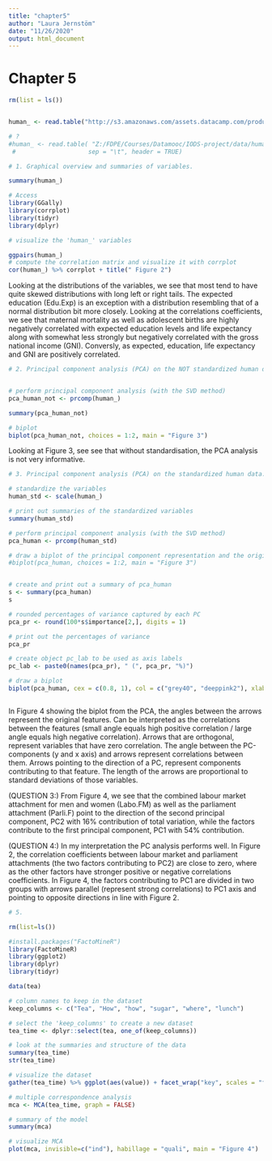 ```yaml
---
title: "chapter5"
author: "Laura Jernstöm"
date: "11/26/2020"
output: html_document
---
```


# Chapter 5


```r
rm(list = ls())


human_ <- read.table("http://s3.amazonaws.com/assets.datacamp.com/production/course_2218/datasets/human2.txt",  sep = ",", header = TRUE)

# ?
#human_ <- read.table( "Z:/FDPE/Courses/Datamooc/IODS-project/data/human_.txt", 
 #                    sep = "\t", header = TRUE)

# 1. Graphical overview and summaries of variables.

summary(human_)

# Access
library(GGally)
library(corrplot)
library(tidyr)
library(dplyr)

# visualize the 'human_' variables

ggpairs(human_)
# compute the correlation matrix and visualize it with corrplot
cor(human_) %>% corrplot + title(" Figure 2")


```

Looking at the distributions of the variables, we see that most tend to have quite skewed distributions with long left or right tails. The expected education (Edu.Exp) is an exception with a distribution resembling that of a normal distribution bit more closely. Looking at the correlations coefficients, we see that maternal mortality as well as adolescent births are highly negatively correlated with expected education levels and life expectancy along with somewhat less strongly but negatively correlated with the gross national income (GNI). Conversly, as expected, education, life expectancy and GNI are positively correlated.

```r

# 2. Principal component analysis (PCA) on the NOT standardized human data.


# perform principal component analysis (with the SVD method)
pca_human_not <- prcomp(human_)

summary(pca_human_not)

# biplot
biplot(pca_human_not, choices = 1:2, main = "Figure 3")

```

Looking at Figure 3, see see that without standardisation, the PCA analysis is not very informative.



```r

# 3. Principal component analysis (PCA) on the standardized human data.

# standardize the variables
human_std <- scale(human_)

# print out summaries of the standardized variables
summary(human_std)

# perform principal component analysis (with the SVD method)
pca_human <- prcomp(human_std)

# draw a biplot of the principal component representation and the original variables
#biplot(pca_human, choices = 1:2, main = "Figure 3")


# create and print out a summary of pca_human
s <- summary(pca_human)
s

# rounded percentages of variance captured by each PC
pca_pr <- round(100*s$importance[2,], digits = 1) 

# print out the percentages of variance
pca_pr

# create object pc_lab to be used as axis labels
pc_lab <- paste0(names(pca_pr), " (", pca_pr, "%)")

# draw a biplot
biplot(pca_human, cex = c(0.8, 1), col = c("grey40", "deeppink2"), xlab = pc_lab[1], ylab = pc_lab[2],  main = "Figure 4")



```

In Figure 4 showing the biplot from the PCA, the angles between the arrows represent the original features. Can be interpreted as the correlations between the features (small angle equals high positive correlation / large angle equals high negative correlation). Arrows that are orthogonal, represent variables that have zero correlation. The angle between the PC-components (y and x axis) and arrows represent correlations between them. Arrows pointing to the direction of a PC, represent components contributing to that feature. The length of the arrows are proportional to standard deviations of those variables. 

(QUESTION 3:) From Figure 4, we see that the combined labour market attachment for men and women (Labo.FM) as well as the parliament attachment (Parli.F) point to the direction of the second principal component, PC2 with 16% contribution of total variation, while the factors contribute to the first principal component, PC1 with 54% contribution.

(QUESTION 4:) In my interpretation the PC analysis performs well. In Figure 2, the correlation coefficients between labour market and parliament attachments (the two factors contributing to PC2) are close to zero, where as the other factors have stronger positive or negative correlations coefficients. In Figure 4, the factors contributing to PC1 are divided in two groups with arrows parallel (represent strong correlations) to PC1 axis and pointing to opposite directions in line with Figure 2.


```r

# 5.

rm(list=ls())

#install.packages("FactoMineR")
library(FactoMineR)
library(ggplot2)
library(dplyr)
library(tidyr)

data(tea)

# column names to keep in the dataset
keep_columns <- c("Tea", "How", "how", "sugar", "where", "lunch")

# select the 'keep_columns' to create a new dataset
tea_time <- dplyr::select(tea, one_of(keep_columns))

# look at the summaries and structure of the data
summary(tea_time)
str(tea_time)

# visualize the dataset
gather(tea_time) %>% ggplot(aes(value)) + facet_wrap("key", scales = "free") + geom_bar() + theme(axis.text.x = element_text(angle = 45, hjust = 1, size = 8))

# multiple correspondence analysis
mca <- MCA(tea_time, graph = FALSE)

# summary of the model
summary(mca)

# visualize MCA
plot(mca, invisible=c("ind"), habillage = "quali", main = "Figure 4")



```








